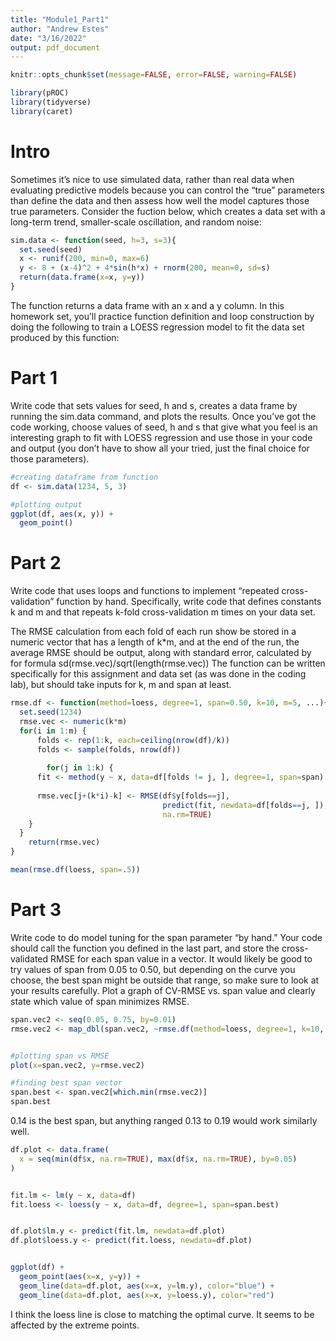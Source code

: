 ```yaml
---
title: "Module1_Part1"
author: "Andrew Estes"
date: "3/16/2022"
output: pdf_document
---
```


```r
knitr::opts_chunk$set(message=FALSE, error=FALSE, warning=FALSE) 
```


```r
library(pROC)
library(tidyverse)
library(caret)
```

# Intro
Sometimes it's nice to use simulated data, rather than real data when evaluating predictive models because you can control the "true" parameters than define the data and then assess how well the model captures those true parameters. Consider the fuction below, which creates a data set with a long-term trend, smaller-scale oscillation, and random noise:
```r
sim.data <- function(seed, h=3, s=3){
  set.seed(seed)
  x <- runif(200, min=0, max=6)
  y <- 8 + (x-4)^2 + 4*sin(h*x) + rnorm(200, mean=0, sd=s)
  return(data.frame(x=x, y=y))
}
```
The function returns a data frame with an x and a y column.
In this homework set, you'll practice function definition and loop construction by doing the following to train a LOESS regression model to fit the data set produced by this function:


\newpage
# Part 1
Write code that sets values for seed, h and s, creates a data frame by running the sim.data command, and plots the results. Once you've got the code working, choose values of seed, h and s that give what you feel is an interesting graph to fit with LOESS regression and use those in your code and output (you don't have to show all your tried, just the final choice for those parameters).
```r
#creating dataframe from function
df <- sim.data(1234, 5, 3)

#plotting output
ggplot(df, aes(x, y)) +
  geom_point() 
```
\newpage

# Part 2

Write code that uses loops and functions to implement "repeated cross-validation" function by hand. 
Specifically, write code that defines constants k and m and that repeats k-fold cross-validation m times on your data set. 

The RMSE calculation from each fold of each run show be stored in a numeric vector that has a length of k*m, and at the end of the run, the average RMSE should be output, along with standard error, calculated by for formula sd(rmse.vec)/sqrt(length(rmse.vec))
The function can be written specifically for this assignment and data set (as was done in the coding lab), but should take inputs for k, m and span at least.

```r
rmse.df <- function(method=loess, degree=1, span=0.50, k=10, m=5, ...){
  set.seed(1234)
  rmse.vec <- numeric(k*m)
  for(i in 1:m) {
      folds <- rep(1:k, each=ceiling(nrow(df)/k))
      folds <- sample(folds, nrow(df))
      
        for(j in 1:k) {
      fit <- method(y ~ x, data=df[folds != j, ], degree=1, span=span)
      
      rmse.vec[j+(k*i)-k] <- RMSE(df$y[folds==j], 
                                  predict(fit, newdata=df[folds==j, ]),
                                  na.rm=TRUE)
    }
  }
    return(rmse.vec)
}

mean(rmse.df(loess, span=.5))
```

\newpage
# Part 3

Write code to do model tuning for the span parameter "by hand." Your code should call the function you defined in the last part, and store the cross-validated RMSE for each span value in a vector. It would likely be good to try values of span from 0.05 to 0.50, but depending on the curve you choose, the best span might be outside that range, so make sure to look at your results carefully. Plot a graph of CV-RMSE vs. span value and clearly state which value of span minimizes RMSE.

```r
span.vec2 <- seq(0.05, 0.75, by=0.01)
rmse.vec2 <- map_dbl(span.vec2, ~rmse.df(method=loess, degree=1, k=10, m=5, span=.x))


#plotting span vs RMSE 
plot(x=span.vec2, y=rmse.vec2)

#finding best span vector
span.best <- span.vec2[which.min(rmse.vec2)]
span.best
```
0.14 is the best span, but anything ranged 0.13 to 0.19 would work similarly well.


```r
df.plot <- data.frame(
  x = seq(min(df$x, na.rm=TRUE), max(df$x, na.rm=TRUE), by=0.05)
)


fit.lm <- lm(y ~ x, data=df)
fit.loess <- loess(y ~ x, data=df, degree=1, span=span.best)


df.plot$lm.y <- predict(fit.lm, newdata=df.plot)
df.plot$loess.y <- predict(fit.loess, newdata=df.plot)


ggplot(df) +
  geom_point(aes(x=x, y=y)) +
  geom_line(data=df.plot, aes(x=x, y=lm.y), color="blue") +
  geom_line(data=df.plot, aes(x=x, y=loess.y), color="red") 
```
I think the loess line is close to matching the optimal curve.
It seems to be affected by the extreme points.
